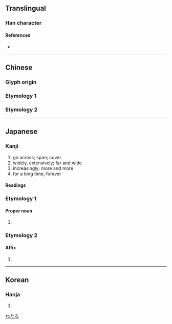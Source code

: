 {{also|彌|瀰}}
{{character info}}
==Translingual==

===Han character===
{{Han char|rn=57|rad=弓|as=05|sn=8|four=|canj=NNF|ids=⿰弓尔}}

====References====
* {{Han ref|kx=0357.300|dkj=09753|dj=0674.120|hdz=20993.060|uh=5F25|ud=24357}}

----

==Chinese==

===Glyph origin===
{{Han etyl}}

===Etymology 1===
{{zh-see|彌}}

===Etymology 2===
{{zh-see|瀰}}

----

==Japanese==

===Kanji===
{{ja-kanji|grade=|rs=弓05|kyu=彌}}

# go across; span; cover
# widely, extensively; far and wide
# increasingly; more and more
# for a long time; forever

====Readings====
{{ja-readings
|goon=み
|kanon=び
|kun=や, ひさ-し.い, わた-る, あまね-し, いよいよ-
}}

===Etymology 1===

====Proper noun====
{{ja-pos|proper|わたる}}

# {{given name|ja|male}}

===Etymology 2===

====Affix====
{{ja-pos|affix|み}}

# {{n-g|Used in transliterations.}}

[[Category:Japanese male given names|わたる]]

----

==Korean==

===Hanja===
{{ko-hanja|미}}

# {{rfdef|ko|sort=弓05}}